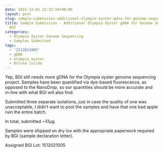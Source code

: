 ```yaml
---
date: 2015-12-01 22:32:59+00:00
layout: post
slug: sample-submission-additional-olympia-oyster-gdna-for-genome-sequencing-bgi-2
title: Sample Submission - Additional Olympia Oyster gDNA for Genome Sequencing @
  BGI
categories:
  - Olympia Oyster Genome Sequencing
  - Samples Submitted
tags:
  - '1512021005'
  - gDNA
  - olympia oyster
  - Ostrea lurida
---
```


Yep, BGI still needs more gDNA for the Olympia oyster genome sequencing project. Samples have been quantified via dye-based fluorescence, as opposed to the NanoDrop, so our quantities should be more accurate and in-line with what BGI will also find.

Submitted three separate isolations, just in case the quality of one was unacceptable, I didn't want to pool the samples and have that one bad apple ruin the entire batch.

In total, submitted ~31μg.

Samples were shipped on dry ice with the appropriate paperwork required by BGI (sample declaration letter).

Assigned BGI Lot: 1512021005
